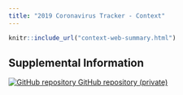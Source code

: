 ```yaml
---
title: "2019 Coronavirus Tracker - Context"
---
```


<div class="context-web-sum-page">

```r
knitr::include_url("context-web-summary.html")
```

</div>


## Supplemental Information

<div class="container-frames">

<!-- Supplemental information: [html]() -->

<!-- Preprint: [download]() -->

<p>
  <a href="https://github.com/CEIDatUGA/ncov-data-summary">
    <img src="images/GitHub-Mark-64px.png" id="github-icon" alt="GitHub repository"/>
    GitHub repository (private)
  </a>
</p>

</div>
